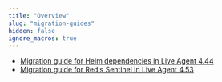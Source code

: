 ```yaml
---
title: "Overview"
slug: "migration-guides"
hidden: false
ignore_macros: true
---
```


- [Migration guide for Helm dependencies in Live Agent 4.44](/live-agent/installation/migration/helm-dependencies)
- [Migration guide for Redis Sentinel in Live Agent 4.53](/live-agent/installation/migration/redis-sentinel)